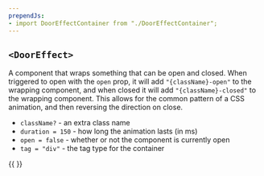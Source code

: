 ```yaml
---
prependJs:
- import DoorEffectContainer from "./DoorEffectContainer";
---
```


## `<DoorEffect>`

A component that wraps something that can be open and closed. When triggered to open with the `open` prop, it will add `"{className}-open"` to the wrapping component, and when closed it will add `"{className}-closed"` to the wrapping component. This allows for the common pattern of a CSS animation, and then reversing the direction on close.

* `className?` - an extra class name
* `duration = 150` - how long the animation lasts (in ms)
* `open = false` - whether or not the component is currently open
* `tag = "div"` - the tag type for the container

{{
  <DoorEffectContainer />
}}
